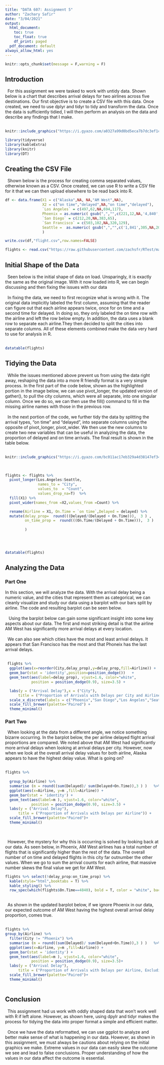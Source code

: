 ```yaml
---
title: "DATA 607: Assignment 5"
author: "Zachary Safir"
date: "3/04/2021"
output:
  html_document: 
    toc: true
    toc_float: true
    df_print: paged
  pdf_document: default
always_allow_html: yes
---
```


```r
knitr::opts_chunk$set(message = F,warning = F)
```

## Introduction     
|   For this assignment we were tasked to work with untidy data. Shown below is a chart that describes arrival delays for two airlines across five destinations. Our first objective is to create a CSV file with this data. Once created, we need to use dplyr and tidyr to tidy and transform the data. Once the data is sufficiently tidied, I will then perform an analysis on the data and describe any findings that I make.
|
|
```r

knitr::include_graphics("https://i.gyazo.com/a0327a99d0bd5eca7b7dc3ef1cf1626a.png")
```


```r
library(tidyverse)
library(kableExtra)
library(knitr)
library(DT)
```

## Creating the CSV File
|   Shown below is the process for creating comma separated values, otherwise known as a CSV. Once created, we can use R to write a CSV file for it that we can then upload elsewhere to be read back into R. 

```r

df <- data.frame(X1 = c("Alaska",NA, NA,"AM West",NA),
                 X2 = c("on time","delayed",NA,"on time","delayed"),
                 `Los Angeles` = c(497,62,NA,694,117),
                 Phoenix = as.numeric( gsub(",","",c(221,12,NA,'4,840',415))),
                 `San Diego` = c(212,20,NA,383,65),
                 `San Francisco` = c(503,102,NA,320,129),
                 Seattle =  as.numeric( gsub(",","",c('1,841',305,NA,201,61)))
                 )
```
 



```r
write.csv(df,"flight.csv",row.names=FALSE)


```


```r
flights <- read.csv("https://raw.githubusercontent.com/zachsfr/RTest/main/flight.csv")
```

## Initial Shape of the Data
|   Seen below is the initial shape of data on load. Unsparingly, it is exactly the same as the original image. With it now loaded into R, we can begin discussing and then fixing the issues with our data
|
|   In fixing the data, we need to first recognize what is wrong with it. The original data implicitly labeled the first column, assuming that the reader can figure out that each airline appears twice, once for on time and a second time for delayed. In doing so, they only labeled the on time row with the airline and left the row below empty. In addition, the data uses a blank row to separate each airline.They then decided to split the cities into separate columns. All of these elements combined make the data very hard to use for analysis in R.
|
|
```r
datatable(flights)
```
## Tidying the Data
|   While the issues mentioned above prevent us from using the data right away, reshaping the data into a more R friendly format is a very simple process. In the first part of the code below, shown as the highlighted portion in the image below, we can use pivot_longer, the updated version of gather(), to pull the city columns, which were all separate, into one singular column. Once we do so, we can then use the fill() command to  fill in the missing airline names with those in the previous row.
|
|   In the next portion of the code, we further tidy the data by splitting the arrival types, "on time" and "delayed", into separate columns using the opposite of pivot_longer, pivot_wider. We then use the new columns to create two new variables that can be useful in analyzing the data, the proportion of delayed and on time arrivals. The final result is shown in the table below.
|
|
```r

knitr::include_graphics("https://i.gyazo.com/bc011ac17eb329a4d38147ef34c0fe50.png")
```

|
|
```r


flights <- flights %>%
  pivot_longer(Los.Angeles:Seattle,
               names_to = "City",
               values_to  = "Count",
               values_drop_na=T)  %>%
  fill(X1) %>%
  pivot_wider(names_from =X2,values_from =Count) %>%

  rename(Airline = X1, On.Time = `on time`,Delayed = delayed) %>%
  mutate(delay_prop=  round(((Delayed/(Delayed + On.Time))),  3 ) ,
         on_time_prop =  round(((On.Time/(Delayed + On.Time))),  3 )
         
         ) 
  
```

|
|
```r
datatable(flights)
```
## Analyzing the Data

### Part One
| In this section, we will analyze the data. With the arrival delay being a numeric value, and the cities that represent them as categorical, we can cleanly visualize and study our data using a barplot with our bars split by airline. The code and resulting barplot can be seen below. 
|
|    Using the barplot below can gain some significant insight into some key aspects about our data. The first and most striking detail is that the airline AM West has significantly more arrival delays at every location. 
|
|   We can also see which cities have the most and least arrival delays. It appears that San Francisco has the most and that Phoneix has the last arrival delays. 
|
|
```r


 flights %>%
  ggplot(aes(x=reorder(City,delay_prop),y=delay_prop,fill=Airline)) + 
  geom_bar(stat = 'identity',position=position_dodge())   +
  geom_text(aes(label=delay_prop), vjust=1.6, color="white",
            position = position_dodge(0.9), size=3.5) +

  labs(y = ("Arrival Delay"),x = ("City"),
      title = ("Proportion of Arrivals with Delays per City and Airline")  ) +
  scale_x_discrete(labels = c("Phoenix","San Diego","Los Angeles","Seattle","San Francisco"))+
  scale_fill_brewer(palette="Paired") +
  theme_minimal()

```

### Part Two
|   When looking at the data from a different angle, we notice something bizarre occurring. In the barplot below, the per airline delayed flight arrival proportions are compared. We noted above that AM West had significantly more arrival delays when looking at arrival delays per city. However, now when we look at the overall arrival delay values for both airline, Alaska appears to have the highest delay value. What is going on?
|
|
```r

flights %>%
  
  group_by(Airline) %>%
  summarise (m = round((sum(Delayed)/ sum(Delayed+On.Time)),3 ) )   %>%
  ggplot(aes(x=Airline, y=m ,fill=Airline)) + 
  geom_bar(stat = 'identity') +
  geom_text(aes(label=m ), vjust=1.6, color="white",
            position = position_dodge(0.9), size=3.5) +
  labs(y = ("Arrival Delay"),
      title = ("Proportion of Arrivals with Delays per Airline")) +
  scale_fill_brewer(palette="Paired")+
  theme_minimal()
 

```

| 
|   However, the mystery for why this is occurring is solved by looking back at our data. As seen below, in Phoenix, AM West airlines has a total number of flights that is significantly higher than the rest of the data. The overall number of on time and delayed flights in this city far outnumber the other values. When we go to sum the arrival counts for each airline, that massive number skews the final value we get for AM West.

```r
flights %>% select(!delay_prop:on_time_prop) %>% 
  kable(style="html",booktabs = T) %>%   
  kable_styling() %>%
  row_spec(which(flights$On.Time==4840), bold = T, color = "white", background = "blue")
```
|
|   As shown in the updated barplot below, if we ignore Phoenix in our data, our expected outcome of AM West having the highest overall arrival delay proportion, comes true. 
|
|
```r


flights %>%
group_by(Airline) %>%
  filter(City != "Phoenix") %>%
  summarise (m = round((sum(Delayed)/ sum(Delayed+On.Time)),3 ) )   %>%
  ggplot(aes(x=Airline, y=m ,fill=Airline)) + 
  geom_bar(stat = 'identity') +
  geom_text(aes(label=m ), vjust=1.6, color="white",
            position = position_dodge(0.9), size=3.5)+
  labs(y = ("Arrival Delay"),
      title = ("Proportion of Arrivals with Delays per Airline, Excluding Phoenix")) +
  scale_fill_brewer(palette="Paired")+
  theme_minimal()
 

```

## Conclusion
|   This assignment had us work with oddly shaped data that won't work well with R if left alone. However, as shown here, using dpylr and tidyr makes the process for tidying the data into proper format a simple and efficient matter. 
|
|   Once we have the data reformatted, we can use ggplot to analyze and better make sense of what is happening in our data. However, as shown in this assignment, we must always be cautions about relying on the initial graphics we make. Extreme values in our data can easily skew the outcome we see and lead to false conclusions. Proper understanding of how the values in our data affect the outcome is essential.












